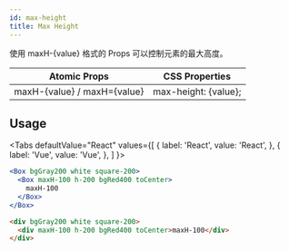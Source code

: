 ```yaml
---
id: max-height
title: Max Height
---
```



使用 maxH-{value} 格式的 Props 可以控制元素的最大高度。

| Atomic Props                | CSS Properties       |
| --------------------------- | -------------------- |
| maxH-{value} / maxH={value} | max-height: {value}; |

## Usage

<Tabs
defaultValue="React"
values={[
{ label: 'React', value: 'React', },
{ label: 'Vue', value: 'Vue', },
]
}>
<TabItem value="React">

```jsx live
<Box bgGray200 white square-200>
  <Box maxH-100 h-200 bgRed400 toCenter>
    maxH-100
  </Box>
</Box>
```

</TabItem>
<TabItem value="Vue">

```html
<div bgGray200 white square-200>
  <div maxH-100 h-200 bgRed400 toCenter>maxH-100</div>
</div>
```

</TabItem>
</Tabs>
